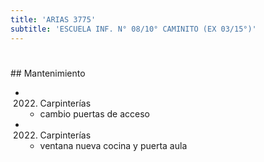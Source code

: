 ```yaml
---
title: 'ARIAS 3775'
subtitle: 'ESCUELA INF. N° 08/10° CAMINITO (EX 03/15°)'
---
```


#


 ## Mantenimiento

*  (2022) Carpinterías 
    + cambio puertas de acceso

*  (2022) Carpinterías 
    + ventana nueva cocina y puerta aula




